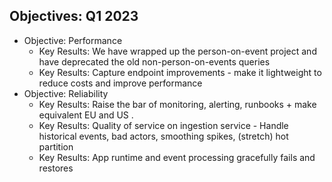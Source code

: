 ## Objectives: Q1 2023

- Objective: Performance
    - Key Results: We have wrapped up the person-on-event project and have deprecated the old non-person-on-events queries
    - Key Results: Capture endpoint improvements - make it lightweight to reduce costs and improve performance
- Objective: Reliability
    - Key Results: Raise the bar of monitoring, alerting, runbooks + make equivalent EU and US .
    - Key Results: Quality of service on ingestion service - Handle historical events, bad actors, smoothing spikes, (stretch) hot partition
    - Key Results: App runtime and event processing gracefully fails and restores
